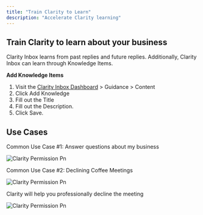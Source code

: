 ```yaml
---
title: "Train Clarity to Learn"
description: "Accelerate Clarity learning"
---
```


## Train Clarity to learn about your business

Clarity Inbox learns from past replies and future replies. Additionally, Clarity Inbox can learn through Knowledge Items.

**Add Knowledge Items**

1. Visit the [Clarity Inbox Dashboard](https://app.clarityinbox.com/dashboard) \> Guidance \> Content 
2. Click Add Knowledge 
3. Fill out the Title 
4. Fill out the Description. 
5. Click Save.

## Use Cases

Common Use Case #1:
Answer questions about my business

![Clarity Permission Pn](/images/faq.png)

Common Use Case #2:
Declining Coffee Meetings

![Clarity Permission Pn](/images/coffee.png)

Clarity will help you professionally decline the meeting

![Clarity Permission Pn](/images/coffee-draft.png)